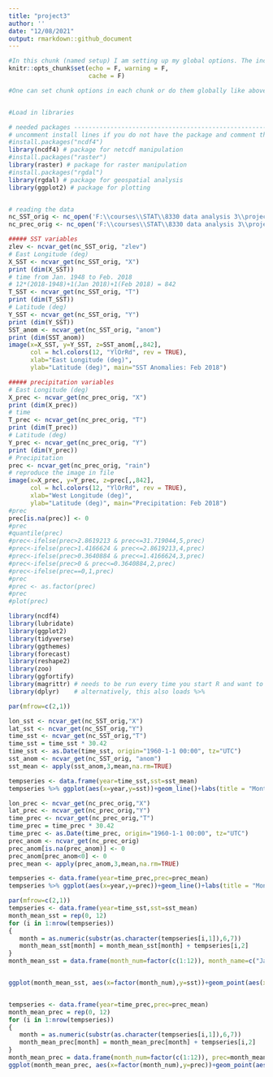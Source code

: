 ```yaml
---
title: "project3"
author: ''
date: "12/08/2021"
output: rmarkdown::github_document
---
```


<!-- #Above is the header. there are options to change formatting if the default doesn't suit your style -->


<!-- #Below is an example of an r code chunk, Code->Insert Chunk (or Ctrl+Alt+I / Cmd+Option +I) the r means it is an r code chunk, the next word is the chunk title, and after the comma is chunk options--->

```r
#In this chunk (named setup) I am setting up my global options. The include=FALSE above just means that the results from this chunk will not appear in the document.
knitr::opts_chunk$set(echo = F, warning = F,
                      cache = F)

#One can set chunk options in each chunk or do them globally like above - here echo=F means my code wont appear in the knitted document, warning=F means warnings wont appear...


#Load in libraries 
```

```r
# needed packages ---------------------------------------------------------
# uncomment install lines if you do not have the package and comment them after you are done!
#install.packages("ncdf4")
library(ncdf4) # package for netcdf manipulation
#install.packages("raster")
library(raster) # package for raster manipulation
#install.packages("rgdal")
library(rgdal) # package for geospatial analysis
library(ggplot2) # package for plotting


# reading the data
nc_SST_orig <- nc_open('F:\\courses\\STAT\\8330 data analysis 3\\project3\\SSTdata_011948_022018.nc')
nc_prec_orig <- nc_open('F:\\courses\\STAT\\8330 data analysis 3\\project3\\Pdata_011948_022018-1.nc')

##### SST variables 
zlev <- ncvar_get(nc_SST_orig, "zlev")
# East Longitude (deg)
X_SST <- ncvar_get(nc_SST_orig, "X")
print (dim(X_SST))
# time from Jan. 1948 to Feb. 2018 
# 12*(2018-1948)+1(Jan 2018)+1(Feb 2018) = 842
T_SST <- ncvar_get(nc_SST_orig, "T")
print (dim(T_SST))
# Latitude (deg)
Y_SST <- ncvar_get(nc_SST_orig, "Y")
print (dim(Y_SST))
SST_anom <- ncvar_get(nc_SST_orig, "anom")
print (dim(SST_anom))
image(x=X_SST, y=Y_SST, z=SST_anom[,,842], 
      col = hcl.colors(12, "YlOrRd", rev = TRUE),
      xlab="East Longitude (deg)",
      ylab="Latitude (deg)", main="SST Anomalies: Feb 2018")

##### precipitation variables
# East Longitude (deg)
X_prec <- ncvar_get(nc_prec_orig, "X")
print (dim(X_prec))
# time 
T_prec <- ncvar_get(nc_prec_orig, "T")
print (dim(T_prec))
# Latitude (deg)
Y_prec <- ncvar_get(nc_prec_orig, "Y")
print (dim(Y_prec))
# Precipitation
prec <- ncvar_get(nc_prec_orig, "rain")
# reproduce the image in file
image(x=X_prec, y=Y_prec, z=prec[,,842], 
      col = hcl.colors(12, "YlOrRd", rev = TRUE),
      xlab="West Longitude (deg)",
      ylab="Latitude (deg)", main="Precipitation: Feb 2018")
#prec
prec[is.na(prec)] <- 0
#prec
#quantile(prec)
#prec<-ifelse(prec>2.8619213 & prec<=31.719044,5,prec)
#prec<-ifelse(prec>1.4166624 & prec<=2.8619213,4,prec)
#prec<-ifelse(prec>0.3640884 & prec<=1.4166624,3,prec)
#prec<-ifelse(prec>0 & prec<=0.3640884,2,prec)
#prec<-ifelse(prec==0,1,prec)
#prec
#prec <- as.factor(prec)
#prec
#plot(prec)
```


```r
library(ncdf4)
library(lubridate)
library(ggplot2)
library(tidyverse)
library(ggthemes)
library(forecast)
library(reshape2)
library(zoo)
library(ggfortify)
library(magrittr) # needs to be run every time you start R and want to use %>%
library(dplyr)    # alternatively, this also loads %>%

par(mfrow=c(2,1))

lon_sst <- ncvar_get(nc_SST_orig,"X")
lat_sst <- ncvar_get(nc_SST_orig,"Y")
time_sst <- ncvar_get(nc_SST_orig,"T")
time_sst = time_sst * 30.42
time_sst <- as.Date(time_sst, origin="1960-1-1 00:00", tz="UTC")
sst_anom <- ncvar_get(nc_SST_orig, "anom")
sst_mean <- apply(sst_anom,3,mean,na.rm=TRUE)

tempseries <- data.frame(year=time_sst,sst=sst_mean)
tempseries %>% ggplot(aes(x=year,y=sst))+geom_line()+labs(title = "Monthly mean SST from January 1948 to Feburary 2018", x="year",y="Temperature" )

lon_prec <- ncvar_get(nc_prec_orig,"X")
lat_prec <- ncvar_get(nc_prec_orig,"Y")
time_prec <- ncvar_get(nc_prec_orig,"T")
time_prec = time_prec * 30.42
time_prec <- as.Date(time_prec, origin="1960-1-1 00:00", tz="UTC")
prec_anom <- ncvar_get(nc_prec_orig)
prec_anom[is.na(prec_anom)] <- 0
prec_anom[prec_anom<0] <- 0
prec_mean <- apply(prec_anom,3,mean,na.rm=TRUE)

tempseries <- data.frame(year=time_prec,prec=prec_mean)
tempseries %>% ggplot(aes(x=year,y=prec))+geom_line()+labs(title = "Monthly mean precipitation from January 1948 to Feburary 2018", x="year",y="Precipitation" )
```

```r
par(mfrow=c(2,1))
tempseries <- data.frame(year=time_sst,sst=sst_mean)
month_mean_sst = rep(0, 12)
for (i in 1:nrow(tempseries))
{
   month = as.numeric(substr(as.character(tempseries[i,1]),6,7))
   month_mean_sst[month] = month_mean_sst[month] + tempseries[i,2]
}
month_mean_sst = data.frame(month_num=factor(c(1:12)), month_name=c("Jan", "Feb", "Mar", "Apr", "May", "Jun", "Jul", "Aug", "Sep", "Oct", "Nov", "Dec"), sst=month_mean_sst)


ggplot(month_mean_sst, aes(x=factor(month_num),y=sst))+geom_point(aes(x=month_num,y=sst)) + scale_x_discrete(breaks = factor(c(1:12)), labels=c("Jan", "Feb", "Mar", "Apr", "May", "Jun", "Jul", "Aug", "Sep", "Oct", "Nov", "Dec")) + labs(title = "Mean SST for each month", x="month",y="Temperature" )


tempseries <- data.frame(year=time_prec,prec=prec_mean)
month_mean_prec = rep(0, 12)
for (i in 1:nrow(tempseries))
{
   month = as.numeric(substr(as.character(tempseries[i,1]),6,7))
   month_mean_prec[month] = month_mean_prec[month] + tempseries[i,2]
}
month_mean_prec = data.frame(month_num=factor(c(1:12)), prec=month_mean_prec, month_name=c("Jan", "Feb", "Mar", "Apr", "May", "Jun", "Jul", "Aug", "Sep", "Oct", "Nov", "Dec"))
ggplot(month_mean_prec, aes(x=factor(month_num),y=prec))+geom_point(aes(x=month_num,y=prec)) + scale_x_discrete(breaks = c(1:12), labels=c("Jan", "Feb", "Mar", "Apr", "May", "Jun", "Jul", "Aug", "Sep", "Oct", "Nov", "Dec")) + labs(title = "Mean Precipitation for each month", x="month",y="Temperature")
```


